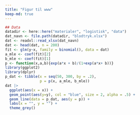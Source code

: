 ```yaml
---
title: "Figur til www"
keep-md: true
---
```


```r
## Data
datadir <- here::here("materialer", "logistisk", "data")
dat_navn <- file.path(datadir, "blodtryk.xlsx")
dat <- readxl::read_xlsx(dat_navn)
dat <- head(dat, n = 200)
fit <- glm(y~x, family = binomial(), data = dat)
a_mle <- coef(fit)[2]
b_mle <- coef(fit)[1]
p <- function(x,a,b){exp(a*x + b)/(1+exp(a*x+ b))}
library(ggplot2)
library(dplyr)
p_dat <- tibble(x = seq(50, 300, by = .2), 
                p = p(x, a_mle, b_mle))
dat |> 
  ggplot(aes(x = x)) +
  geom_point(aes(y=y), col = "blue", size = 2, alpha = .5) + 
  geom_line(data = p_dat, aes(y = p)) +
  labs(x = "", y = "") +
  theme_grey()
```

